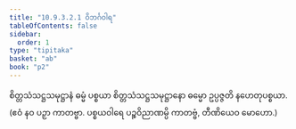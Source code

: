 ```yaml
---
title: "10.9.3.2.1 ဝိဘင်္ဂဝါရ"
tableOfContents: false
sidebar:
  order: 1
type: "tipitaka"
basket: "ab"
book: "p2"
---
```



<DynamicBreadcrumb />

<Division number="294" book="p2" e="ch" v="38" p="168">

<Paragraph number="3044" book="p2">
စိတ္တသံသဋ္ဌသမုဋ္ဌာနံ ဓမ္မံ ပစ္စယာ စိတ္တသံသဋ္ဌသမုဋ္ဌာနော ဓမ္မော ဥပ္ပဇ္ဇတိ နဟေတုပစ္စယာ. (ဧဝံ နဝ ပဉှာ ကာတဗ္ဗာ. ပစ္စယဝါရေ ပဉ္စဝိညာဏမ္ပိ ကာတဗ္ဗံ, တီဏိယေဝ မောဟော.)
</Paragraph>
</Division>